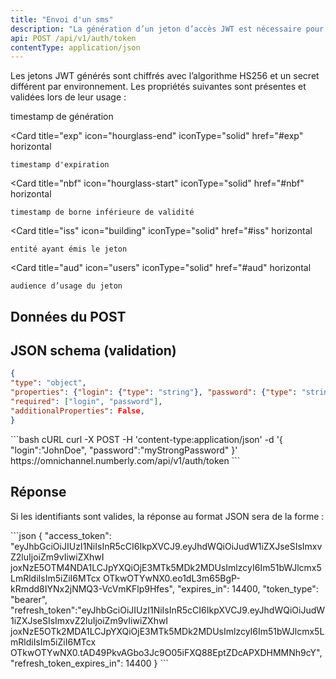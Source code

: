 ```yaml
---
title: "Envoi d'un sms"
description: "La génération d’un jeton d’accès JWT est nécessaire pour utiliser les points d’accès permettant d’opérer une action telle que l’envoi d’un message."
api: POST /api/v1/auth/token
contentType: application/json
---
```


Les jetons JWT générés sont chiffrés avec l’algorithme HS256 et un secret différent par environnement. Les propriétés suivantes sont présentes et validées lors de leur usage :

<CardGroup>
  <Card
    title="iat"
    icon="clock"
    iconType="solid"
    href="#iat"
    horizontal
  >
  timestamp de génération
  </Card>

  <Card
    title="exp"
    icon="hourglass-end"
    iconType="solid"
    href="#exp"
    horizontal
  >
    timestamp d'expiration
  </Card>

  <Card
    title="nbf"
    icon="hourglass-start"
    iconType="solid"
    href="#nbf"
    horizontal
  >
    timestamp de borne inférieure de validité
  </Card>

  <Card
    title="iss"
    icon="building"
    iconType="solid"
    href="#iss"
    horizontal
  >
    entité ayant émis le jeton
  </Card>

  <Card
    title="aud"
    icon="users"
    iconType="solid"
    href="#aud"
    horizontal
  >
    audience d’usage du jeton
  </Card>
</CardGroup>

## Données du POST

<ParamField body="login" type="string" required/>

<ParamField body="password" type="string" required/>

## JSON schema (validation)

```json
{
"type": "object",
"properties": {"login": {"type": "string"}, "password": {"type": "string"}},
"required": ["login", "password"],
"additionalProperties": False,
}
```


<RequestExample>
```bash cURL
curl -X POST
-H 'content-type:application/json'
-d '{ "login":"JohnDoe", "password":"myStrongPassword" }'
https://omnichannel.numberly.com/api/v1/auth/token
```
</RequestExample>

## Réponse
Si les identifiants sont valides, la réponse au format JSON sera de la forme :

<ResponseField name="access_token" type="string"/>

<ResponseField name="expires_in" type="number"/>

<ResponseField name="token_type" type="string"/>

<ResponseField name="refresh_token" type="string"/>

<ResponseField name="refresh_token_expires_in" type="number"/>


<ResponseExample>
```json
{
"access_token":
"eyJhbGciOiJIUzI1NiIsInR5cCI6IkpXVCJ9.eyJhdWQiOiJudW1iZXJseSIsImxvZ2luIjoiZm9vIiwiZXhwI
joxNzE5OTM4NDA1LCJpYXQiOjE3MTk5MDk2MDUsImlzcyI6Im51bWJlcmx5LmRldiIsIm5iZiI6MTcx
OTkwOTYwNX0.eo1dL3m65BgP-kRmdd8IYNx2jNMQ3-VcVmKFlp9Hfes",
"expires_in": 14400,
"token_type": "bearer",
"refresh_token":"eyJhbGciOiJIUzI1NiIsInR5cCI6IkpXVCJ9.eyJhdWQiOiJudW1iZXJseSIsImxvZ2luIjoiZm9vIiwiZXhwI
joxNzE5OTk2MDA1LCJpYXQiOjE3MTk5MDk2MDUsImlzcyI6Im51bWJlcmx5LmRldiIsIm5iZiI6MTcx
OTkwOTYwNX0.tAD49PkvAGbo3Jc9O05iFXQ88EptZDcAPXDHMMNh9cY",
"refresh_token_expires_in": 14400
}
```
</ResponseExample>
